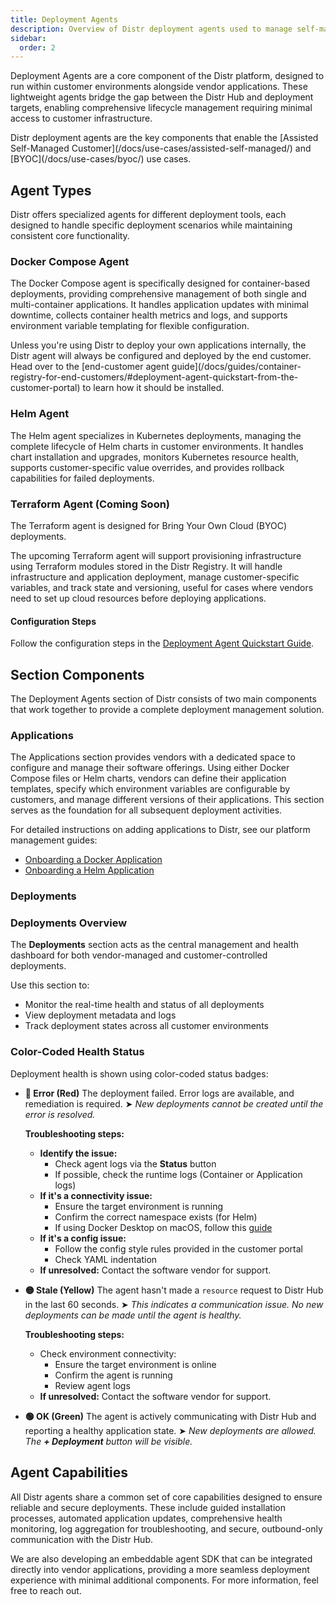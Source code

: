 ```yaml
---
title: Deployment Agents
description: Overview of Distr deployment agents used to manage self-managed applications, including capabilities and agent types.
sidebar:
  order: 2
---
```



Deployment Agents are a core component of the Distr platform, designed to run within customer environments alongside vendor applications. These lightweight agents bridge the gap between the Distr Hub and deployment targets, enabling comprehensive lifecycle management requiring minimal access to customer infrastructure.

<Aside type="note">
  Distr deployment agents are the key components that enable the [Assisted
  Self-Managed Customer](/docs/use-cases/assisted-self-managed/) and
  [BYOC](/docs/use-cases/byoc/) use cases.
</Aside>

## Agent Types

Distr offers specialized agents for different deployment tools, each designed to handle specific deployment scenarios while maintaining consistent core functionality.

### Docker Compose Agent

The Docker Compose agent is specifically designed for container-based deployments, providing comprehensive management of both single and multi-container applications. It handles application updates with minimal downtime, collects container health metrics and logs, and supports environment variable templating for flexible configuration.

<ThemeImage
  lightSrc="/src/assets/docs/product/deployment-agents/docker-agent-light.png"
  darkSrc="/src/assets/docs/product/deployment-agents/docker-agent-dark.png"
  alt="Docker Compose Agent interface"
/>

<Aside type="note">
  Unless you're using Distr to deploy your own applications internally, the
  Distr agent will always be configured and deployed by the end customer. Head
  over to the [end-customer agent
  guide](/docs/guides/container-registry-for-end-customers/#deployment-agent-quickstart-from-the-customer-portal)
  to learn how it should be installed.
</Aside>

### Helm Agent

The Helm agent specializes in Kubernetes deployments, managing the complete lifecycle of Helm charts in customer environments. It handles chart installation and upgrades, monitors Kubernetes resource health, supports customer-specific value overrides, and provides rollback capabilities for failed deployments.

<ThemeImage
  lightSrc="/src/assets/docs/product/deployment-agents/helm-agent-light.png"
  darkSrc="/src/assets/docs/product/deployment-agents/helm-agent-dark.png"
  alt="Helm Agent interface"
/>

### Terraform Agent (Coming Soon)

<Aside type="note">
  The Terraform agent is designed for Bring Your Own Cloud (BYOC) deployments.
</Aside>

The upcoming Terraform agent will support provisioning infrastructure using Terraform modules stored in the Distr Registry. It will handle infrastructure and application deployment, manage customer-specific variables, and track state and versioning, useful for cases where vendors need to set up cloud resources before deploying applications.

#### Configuration Steps

Follow the configuration steps in the [Deployment Agent Quickstart Guide](/docs/guides/container-registry-for-end-customers/#deployment-agent-quickstart-from-the-customer-portal).

## Section Components

The Deployment Agents section of Distr consists of two main components that work together to provide a complete deployment management solution.

### Applications

<ThemeImage
  lightSrc="/src/assets/docs/product/deployment-agents/agent-applications-light.png"
  darkSrc="/src/assets/docs/product/deployment-agents/agent-applications-dark.png"
  alt="Applications interface"
/>

The Applications section provides vendors with a dedicated space to configure and manage their software offerings. Using either Docker Compose files or Helm charts, vendors can define their application templates, specify which environment variables are configurable by customers, and manage different versions of their applications. This section serves as the foundation for all subsequent deployment activities.

For detailed instructions on adding applications to Distr, see our platform management guides:

- [Onboarding a Docker Application](/docs/guides/platform-management/onboarding-a-docker-app/)
- [Onboarding a Helm Application](/docs/guides/platform-management/onboarding-a-helm-app/)

### Deployments

<ThemeImage
  lightSrc="/src/assets/docs/product/deployment-agents/agent-deployment-light.png"
  darkSrc="/src/assets/docs/product/deployment-agents/agent-deployment-dark.png"
  alt="Deployments interface"
/>

### Deployments Overview

The **Deployments** section acts as the central management and health dashboard for both vendor-managed and customer-controlled deployments.

Use this section to:

- Monitor the real-time health and status of all deployments
- View deployment metadata and logs
- Track deployment states across all customer environments

### Color-Coded Health Status

Deployment health is shown using color-coded status badges:

- **🔴 Error (Red)**
  The deployment failed. Error logs are available, and remediation is required.
  ➤ _New deployments cannot be created until the error is resolved._

  **Troubleshooting steps:**

  - **Identify the issue:**
    - Check agent logs via the **Status** button
    - If possible, check the runtime logs (Container or Application logs)
  - **If it's a connectivity issue:**
    - Ensure the target environment is running
    - Confirm the correct namespace exists (for Helm)
    - If using Docker Desktop on macOS, follow this [guide](/docs/guides/distr-on-macos/)
  - **If it's a config issue:**
    - Follow the config style rules provided in the customer portal
    - Check YAML indentation
  - **If unresolved:**
    Contact the software vendor for support.

- **🟡 Stale (Yellow)**
  The agent hasn't made a `resource` request to Distr Hub in the last 60 seconds.
  ➤ _This indicates a communication issue. No new deployments can be made until the agent is healthy._

  **Troubleshooting steps:**

  - Check environment connectivity:
    - Ensure the target environment is online
    - Confirm the agent is running
    - Review agent logs
  - **If unresolved:**
    Contact the software vendor for support.

- **🟢 OK (Green)**
  The agent is actively communicating with Distr Hub and reporting a healthy application state.
  ➤ _New deployments are allowed. The **+ Deployment** button will be visible._

## Agent Capabilities

All Distr agents share a common set of core capabilities designed to ensure reliable and secure deployments. These include guided installation processes, automated application updates, comprehensive health monitoring, log aggregation for troubleshooting, and secure, outbound-only communication with the Distr Hub.

<Aside>
  We are also developing an embeddable agent SDK that can be integrated directly
  into vendor applications, providing a more seamless deployment experience with
  minimal additional components. For more information, feel free to reach out.
</Aside>

